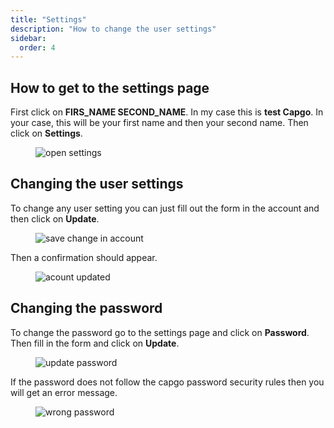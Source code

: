 ```yaml
---
title: "Settings"
description: "How to change the user settings"
sidebar:
  order: 4
---
```


## How to get to the settings page

First click on **FIRS_NAME SECOND_NAME**. In my case this is **test Capgo**. In your case, this will be your first name and then your second name. Then click on **Settings**.

<figure><img src="/settings-go.webp" alt="open settings" /><figcaption></figcaption></figure>

## Changing the user settings

To change any user setting you can just fill out the form in the account and then click on **Update**.

<figure><img src="/account-save.webp" alt="save change in account" /><figcaption></figcaption></figure>

Then a confirmation should appear.

<figure><img src="/account-updated.webp" alt="acount updated" /><figcaption></figcaption></figure>

## Changing the password

To change the password go to the settings page and click on **Password**. Then fill in the form and click on **Update**.

<figure><img src="/update-passwd.webp" alt="update password" /><figcaption></figcaption></figure>

If the password does not follow the capgo password security rules then you will get an error message.

<figure><img src="/passwd-error.webp" alt="wrong password" /><figcaption></figcaption></figure>
